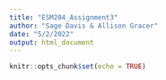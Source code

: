 ```yaml
---
title: "ESM204_Assignment3"
author: "Sage Davis & Allison Gracer"
date: "5/2/2022"
output: html_document
---
```


```r
knitr::opts_chunk$set(echo = TRUE)
```



